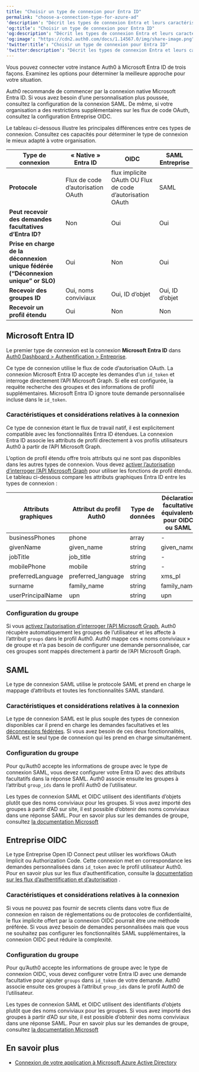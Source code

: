 ```yaml
---
title: "Choisir un type de connexion pour Entra ID"
permalink: "choose-a-connection-type-for-azure-ad"
'description': "Décrit les types de connexion Entra et leurs caractéristiques."
'og:title': "Choisir un type de connexion pour Entra ID"
'og:description': "Décrit les types de connexion Entra et leurs caractéristiques."
'og:image': "https://cdn2.auth0.com/docs/1.14567.0/img/share-image.png"
'twitter:title': "Choisir un type de connexion pour Entra ID"
'twitter:description': "Décrit les types de connexion Entra et leurs caractéristiques."
---
```


Vous pouvez connecter votre instance Auth0 à Microsoft Entra ID de trois façons. Examinez les options pour déterminer la meilleure approche pour votre situation.

Auth0 recommande de commencer par la connexion native Microsoft Entra ID. Si vous avez besoin d’une personnalisation plus poussée, consultez la configuration de la connexion <Tooltip href="/docs/fr-ca/glossary?term=security-assertion-markup-language" tip="Security Assertion Markup Language (SAML)
Protocole normalisé permettant à deux parties d’échanger des informations d’authentification sans mot de passe." cta="Voir le glossaire">SAML</Tooltip>. De même, si votre organisation a des restrictions supplémentaires sur les flux de code <Tooltip href="/docs/fr-ca/glossary?term=oath2" tip="OAuth 2.0
Cadre d’applications d’autorisation qui définit les protocoles d’autorisation et les flux de production." cta="Voir le glossaire">OAuth</Tooltip>, consultez la configuration Entreprise OIDC.

Le tableau ci-dessous illustre les principales différences entre ces types de connexion. Consultez ces capacités pour déterminer le type de connexion le mieux adapté à votre organisation.

<table class="table"><thead>
<tr>
<th>Type de connexion</th>
<th>« Native » Entra ID</th>
<th>OIDC</th>
<th>SAML Entreprise</th>
</tr>
</thead>
<tbody>
<tr>
<td><strong>Protocole</strong></td>
<td>Flux de code d’autorisation OAuth</td>
<td>flux implicite OAuth OU Flux de code d’autorisation OAuth</td>
<td>SAML</td>
</tr>
<tr>
<td><strong>Peut recevoir des demandes facultatives d’Entra ID?</strong></td>
<td>Non</td>
<td>Oui</td>
<td>Oui</td>
</tr>
<tr>
<td><strong>Prise en charge de la déconnexion unique fédérée (“Déconnexion unique” or SLO)</strong></td>
<td>Oui</td>
<td>Non</td>
<td>Oui</td>
</tr>
<tr>
<td><strong>Recevoir des groupes ID</strong></td>
<td>Oui, noms conviviaux</td>
<td>Oui, ID d’objet</td>
<td>Oui, ID d’objet</td>
</tr>
<tr>
<td><strong>Recevoir un profil étendu</strong></td>
<td>Oui</td>
<td>Non</td>
<td>Non</td>
</tr>
</tbody>
</table>

## Microsoft Entra ID

Le premier type de connexion est la connexion **Microsoft Entra ID** dans [Auth0 Dashboard > Authentification > Entreprise](https://manage.auth0.com/dashboard/#/connections/enterprise).

Ce type de connexion utilise le flux de code d’autorisation OAuth. La connexion Microsoft Entra ID accepte les demandes d’un `id_token` et interroge directement l’API Microsoft Graph. Si elle est configurée, la requête recherche des groupes et des informations de profil supplémentaires. Microsoft Entra ID ignore toute demande personnalisée incluse dans le `id_token`.

### Caractéristiques et considérations relatives à la connexion

Ce type de connexion étant le flux de travail natif, il est explicitement compatible avec les fonctionnalités Entra ID étendues. La connexion Entra ID associe les attributs de profil directement à vos profils utilisateurs Auth0 à partir de l’API Microsoft Graph.

L’option de profil étendu offre trois attributs qui ne sont pas disponibles dans les autres types de connexion. Vous devez [activer l’autorisation d’interroger l’API Microsoft Graph](https://auth0.com/docs/authenticate/identity-providers/enterprise-identity-providers/azure-active-directory/v2#add-permissions) pour utiliser les fonctions de profil étendu. Le tableau ci-dessous compare les attributs graphiques Entra ID entre les types de connexion :

<table class="table"><thead>
<tr>
<th>Attributs graphiques</th>
<th>Attribut du profil Auth0</th>
<th>Type de données</th>
<th>Déclaration facultative équivalente pour OIDC ou SAML</th>
</tr>
</thead>
<tbody>
<tr>
<td>businessPhones</td>
<td>phone</td>
<td>array</td>
<td>-</td>
</tr>
<tr>
<td>givenName</td>
<td>given_name</td>
<td>string</td>
<td>given_name</td>
</tr>
<tr>
<td>jobTitle</td>
<td>job_title</td>
<td>string</td>
<td>-</td>
</tr>
<tr>
<td>mobilePhone</td>
<td>mobile</td>
<td>string</td>
<td>-</td>
</tr>
<tr>
<td>preferredLanguage</td>
<td>preferred_language</td>
<td>string</td>
<td>xms_pl</td>
</tr>
<tr>
<td>surname</td>
<td>family_name</td>
<td>string</td>
<td>family_name</td>
</tr>
<tr>
<td>userPrincipalName</td>
<td>upn</td>
<td>string</td>
<td>upn</td>
</tr>
</tbody>
</table>

### Configuration du groupe

Si vous [activez l’autorisation d’interroger l’API Microsoft Graph](https://auth0.com/docs/authenticate/identity-providers/enterprise-identity-providers/azure-active-directory/v2#add-permissions), Auth0 récupère automatiquement les groupes de l’utilisateur et les affecte à l’attribut `groups` dans le profil Auth0. Auth0 mappe ces « noms conviviaux » de groupe et n’a pas besoin de configurer une demande personnalisée, car ces groupes sont mappés directement à partir de l’API Microsoft Graph.

## SAML

Le type de connexion SAML utilise le protocole SAML et prend en charge le mappage d’attributs et toutes les fonctionnalités SAML standard.

### Caractéristiques et considérations relatives à la connexion

Le type de connexion SAML est le plus souple des types de connexion disponibles car il prend en charge les demandes facultatives et les [déconnexions fédérées](https://docs.microsoft.com/en-us/azure/active-directory/develop/single-sign-out-saml-protocol). Si vous avez besoin de ces deux fonctionnalités, SAML est le seul type de connexion qui les prend en charge simultanément.

### Configuration du groupe

Pour qu’Auth0 accepte les informations de groupe avec le type de connexion SAML, vous devez configurer votre Entra ID avec des attributs facultatifs dans la réponse SAML. Auth0 associe ensuite les groupes à l’attribut `group_ids` dans le profil Auth0 de l’utilisateur.

<Callout icon="file-lines" color="#0EA5E9" iconType="regular">

Les types de connexion SAML et OIDC utilisent des identifiants d’objets plutôt que des noms conviviaux pour les groupes. Si vous avez importé des groupes à partir d’AD sur site, il est possible d’obtenir des noms conviviaux dans une réponse SAML. Pour en savoir plus sur les demandes de groupe, consultez [la documentation Microsoft](https://docs.microsoft.com/en-us/azure/active-directory/hybrid/how-to-connect-fed-group-claims)

</Callout>

## Entreprise OIDC

Le type Entreprise Open ID Connect peut utiliser les workflows OAuth Implicit ou Authorization Code. Cette connexion met en correspondance les demandes personnalisées dans `id_token` avec le profil utilisateur Auth0. Pour en savoir plus sur les flux d’authentification, consulte la [documentation sur les flux d’authentification et d’autorisation](/docs/fr-ca/get-started/authentication-and-authorization-flow) .

### Caractéristiques et considérations relatives à la connexion

Si vous ne pouvez pas fournir de secrets clients dans votre flux de connexion en raison de réglementations ou de protocoles de confidentialité, le flux implicite offert par la connexion OIDC pourrait être une méthode préférée. Si vous avez besoin de demandes personnalisées mais que vous ne souhaitez pas configurer les fonctionnalités SAML supplémentaires, la connexion OIDC peut réduire la complexité.

### Configuration du groupe

Pour qu’Auth0 accepte les informations de groupe avec le type de connexion OIDC, vous devez configurer votre Entra ID avec une demande facultative pour ajouter `groups` dans `id_token` de votre demande. Auth0 associe ensuite ces groupes à l’attribut `group_ids` dans le profil Auth0 de l’utilisateur.

<Callout icon="file-lines" color="#0EA5E9" iconType="regular">

Les types de connexion SAML et OIDC utilisent des identifiants d’objets plutôt que des noms conviviaux pour les groupes. Si vous avez importé des groupes à partir d’AD sur site, il est possible d’obtenir des noms conviviaux dans une réponse SAML. Pour en savoir plus sur les demandes de groupe, consultez [la documentation Microsoft](https://docs.microsoft.com/en-us/azure/active-directory/hybrid/how-to-connect-fed-group-claims)

</Callout>

## En savoir plus

* [Connexion de votre application à Microsoft Azure Active Directory](/docs/fr-ca/authenticate/identity-providers/enterprise-identity-providers/azure-active-directory/v2)